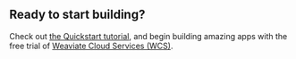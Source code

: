 ## Ready to start building? 

Check out [the Quickstart tutorial](/developers/weaviate/quickstart), and begin building amazing apps with the free trial of [Weaviate Cloud Services (WCS)](/developers/wcs/create-instance).


<CommunityPanel />


<GiscusBlogPostComment />
